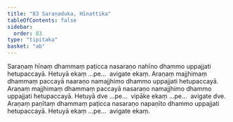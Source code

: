 ```yaml
---
title: "83 Saraṇaduka, Hīnattika"
tableOfContents: false
sidebar:
  order: 83
type: "tipitaka"
basket: "ab"
---
```



<DynamicBreadcrumb />

<Division number="95">

<Paragraph number="262">
Saraṇaṃ hīnaṃ dhammaṃ paṭicca nasaraṇo nahīno dhammo uppajjati hetupaccayā. Hetuyā ekaṃ …pe…  avigate ekaṃ.
</Paragraph>

<Paragraph number="263">
Araṇaṃ majjhimaṃ dhammaṃ paccayā naaraṇo namajjhimo dhammo uppajjati hetupaccayā. Araṇaṃ majjhimaṃ dhammaṃ paccayā nasaraṇo namajjhimo dhammo uppajjati hetupaccayā. Hetuyā dve …pe…  vipāke ekaṃ …pe…  avigate dve.
</Paragraph>

<Paragraph number="264">
Araṇaṃ paṇītaṃ dhammaṃ paṭicca nasaraṇo napaṇīto dhammo uppajjati hetupaccayā. Hetuyā ekaṃ …pe…  avigate ekaṃ.
</Paragraph>
</Division>